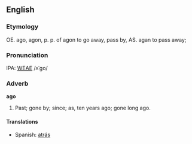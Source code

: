 ==English==
===Etymology===
OE. ago, agon, p. p. of agon to go away, pass by, AS. agan to pass away;

===Pronunciation===
IPA: [[WEAE]] /ʌˈgo/

===Adverb===
'''ago'''

# Past; gone by; since; as, ten years ago; gone long ago.

====Translations====
*Spanish: [[atrás]]